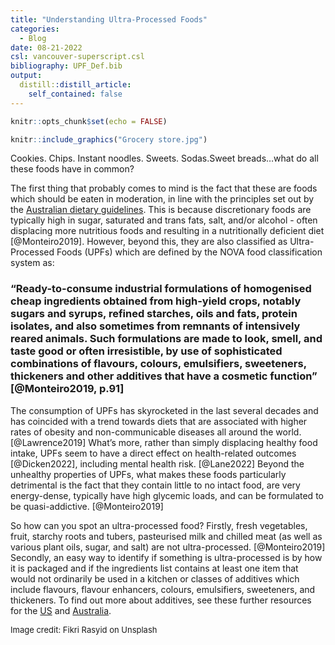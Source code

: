 ```yaml
---
title: "Understanding Ultra-Processed Foods"
categories:
  - Blog
date: 08-21-2022
csl: vancouver-superscript.csl
bibliography: UPF_Def.bib
output:
  distill::distill_article:
    self_contained: false
---
```



```r
knitr::opts_chunk$set(echo = FALSE)
```

```r
knitr::include_graphics("Grocery store.jpg")
```

Cookies. Chips. Instant noodles. Sweets. Sodas.Sweet breads...what do all these foods have in common?

The first thing that probably comes to mind is the fact that these are foods which should be eaten in moderation, in line with the principles set out by the [Australian dietary guidelines](https://www.eatforhealth.gov.au/sites/default/files/2022-09/n55a_australian_dietary_guidelines_summary_131014_1.pdf). This is because discretionary foods are typically high in sugar, saturated and trans fats, salt, and/or alcohol - often displacing more nutritious foods and resulting in a nutritionally deficient diet [@Monteiro2019]. However, beyond this, they are also classified as Ultra-Processed Foods (UPFs) which are defined by the NOVA food classification system as:

### "Ready-to-consume industrial formulations of homogenised cheap ingredients obtained from high-yield crops, notably sugars and syrups, refined starches, oils and fats, protein isolates, and also sometimes from remnants of intensively reared animals. Such formulations are made to look, smell, and taste good or often irresistible, by use of sophisticated combinations of flavours, colours, emulsifiers, sweeteners, thickeners and other additives that have a cosmetic function" [@Monteiro2019, p.91]

The consumption of UPFs has skyrocketed in the last several decades and has coincided with a trend towards diets that are associated with higher rates of obesity and non-communicable diseases all around the world. [@Lawrence2019] What's more, rather than simply displacing healthy food intake, UPFs seem to have a direct effect on health-related outcomes [@Dicken2022], including mental health risk. [@Lane2022] Beyond the unhealthy properties of UPFs, what makes these foods particularly detrimental is the fact that they contain little to no intact food, are very energy-dense, typically have high glycemic loads, and can be formulated to be quasi-addictive. [@Monteiro2019]

So how can you spot an ultra-processed food?
Firstly, fresh vegetables, fruit, starchy roots and tubers, pasteurised milk and chilled meat (as well as various plant oils, sugar, and salt) are not ultra-processed. [@Monteiro2019] Secondly, an easy way to identify if something is ultra-processed is by how it is packaged and if the ingredients list contains at least one item that would not ordinarily be used in a kitchen or classes of additives which include flavours, flavour enhancers, colours, emulsifiers, sweeteners, and thickeners. To find out more about additives, see these further resources for the [US](https://www.fao.org/gsfaonline/%20additives/results.html) and [Australia](https://www.foodstandards.gov.au/consumer/additives/additiveoverview/Pages/default.aspx).


<font size="2">Image credit: Fikri Rasyid on Unsplash</font>

